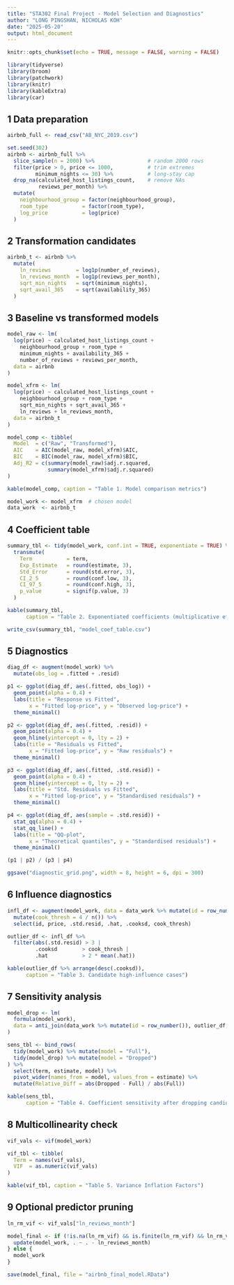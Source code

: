 ```yaml
---
title: "STA302 Final Project - Model Selection and Diagnostics"
author: "LONG PINGSHAN, NICHOLAS KOH"
date: "2025-05-20"
output: html_document
---
```


```r
knitr::opts_chunk$set(echo = TRUE, message = FALSE, warning = FALSE)

library(tidyverse)
library(broom)
library(patchwork)
library(knitr)
library(kableExtra)
library(car)
```

## 1  Data preparation

```r
airbnb_full <- read_csv("AB_NYC_2019.csv")

set.seed(302)
airbnb <- airbnb_full %>%
  slice_sample(n = 2000) %>%                 # random 2000 rows
  filter(price > 0, price <= 1000,           # trim extremes
         minimum_nights <= 30) %>%           # long-stay cap
  drop_na(calculated_host_listings_count,    # remove NAs
          reviews_per_month) %>%
  mutate(
    neighbourhood_group = factor(neighbourhood_group),
    room_type           = factor(room_type),
    log_price           = log(price)
  )
```

## 2  Transformation candidates

```r
airbnb_t <- airbnb %>%
  mutate(
    ln_reviews        = log1p(number_of_reviews),
    ln_reviews_month  = log1p(reviews_per_month),
    sqrt_min_nights   = sqrt(minimum_nights),
    sqrt_avail_365    = sqrt(availability_365)
  )
```

## 3  Baseline vs transformed models

```r
model_raw <- lm(
  log(price) ~ calculated_host_listings_count +
    neighbourhood_group + room_type +
    minimum_nights + availability_365 +
    number_of_reviews + reviews_per_month,
  data = airbnb
)

model_xfrm <- lm(
  log(price) ~ calculated_host_listings_count +
    neighbourhood_group + room_type +
    sqrt_min_nights + sqrt_avail_365 +
    ln_reviews + ln_reviews_month,
  data = airbnb_t
)

model_comp <- tibble(
  Model  = c("Raw", "Transformed"),
  AIC    = AIC(model_raw, model_xfrm)$AIC,
  BIC    = BIC(model_raw, model_xfrm)$BIC,
  Adj_R2 = c(summary(model_raw)$adj.r.squared,
             summary(model_xfrm)$adj.r.squared)
)

kable(model_comp, caption = "Table 1. Model comparison metrics")
```

```r
model_work <- model_xfrm  # chosen model
data_work  <- airbnb_t
```

## 4  Coefficient table

```r
summary_tbl <- tidy(model_work, conf.int = TRUE, exponentiate = TRUE) %>%
  transmute(
    Term           = term,
    Exp_Estimate   = round(estimate, 3),
    Std_Error      = round(std.error, 3),
    CI_2_5         = round(conf.low, 3),
    CI_97_5        = round(conf.high, 3),
    p_value        = signif(p.value, 3)
  )

kable(summary_tbl,
      caption = "Table 2. Exponentiated coefficients (multiplicative effect on nightly price)")

write_csv(summary_tbl, "model_coef_table.csv")
```

## 5  Diagnostics

```r
diag_df <- augment(model_work) %>%
  mutate(obs_log = .fitted + .resid)

p1 <- ggplot(diag_df, aes(.fitted, obs_log)) +
  geom_point(alpha = 0.4) +
  labs(title = "Response vs Fitted",
       x = "Fitted log-price", y = "Observed log-price") +
  theme_minimal()

p2 <- ggplot(diag_df, aes(.fitted, .resid)) +
  geom_point(alpha = 0.4) +
  geom_hline(yintercept = 0, lty = 2) +
  labs(title = "Residuals vs Fitted",
       x = "Fitted log-price", y = "Raw residuals") +
  theme_minimal()

p3 <- ggplot(diag_df, aes(.fitted, .std.resid)) +
  geom_point(alpha = 0.4) +
  geom_hline(yintercept = 0, lty = 2) +
  labs(title = "Std. Residuals vs Fitted",
       x = "Fitted log-price", y = "Standardised residuals") +
  theme_minimal()

p4 <- ggplot(diag_df, aes(sample = .std.resid)) +
  stat_qq(alpha = 0.4) +
  stat_qq_line() +
  labs(title = "QQ-plot",
       x = "Theoretical quantiles", y = "Standardised residuals") +
  theme_minimal()

(p1 | p2) / (p3 | p4)

ggsave("diagnostic_grid.png", width = 8, height = 6, dpi = 300)
```

## 6  Influence diagnostics

```r
infl_df <- augment(model_work, data = data_work %>% mutate(id = row_number())) %>%
  mutate(cook_thresh = 4 / n()) %>%
  select(id, price, .std.resid, .hat, .cooksd, cook_thresh)

outlier_df <- infl_df %>%
  filter(abs(.std.resid) > 3 |
         .cooksd        > cook_thresh |
         .hat           > 2 * mean(.hat))

kable(outlier_df %>% arrange(desc(.cooksd)),
      caption = "Table 3. Candidate high-influence cases")
```

## 7  Sensitivity analysis

```r
model_drop <- lm(
  formula(model_work),
  data = anti_join(data_work %>% mutate(id = row_number()), outlier_df, by = "id")
)

sens_tbl <- bind_rows(
  tidy(model_work) %>% mutate(model = "Full"),
  tidy(model_drop) %>% mutate(model = "Dropped")
) %>%
  select(term, estimate, model) %>%
  pivot_wider(names_from = model, values_from = estimate) %>%
  mutate(Relative_Diff = abs(Dropped - Full) / abs(Full))

kable(sens_tbl,
      caption = "Table 4. Coefficient sensitivity after dropping candidates")
```

## 8  Multicollinearity check

```r
vif_vals <- vif(model_work)

vif_tbl <- tibble(
  Term = names(vif_vals),
  VIF  = as.numeric(vif_vals)
)

kable(vif_tbl, caption = "Table 5. Variance Inflation Factors")
```

## 9  Optional predictor pruning

```r
ln_rm_vif <- vif_vals["ln_reviews_month"]

model_final <- if (!is.na(ln_rm_vif) && is.finite(ln_rm_vif) && ln_rm_vif > 5) {
  update(model_work, . ~ . - ln_reviews_month)
} else {
  model_work
}

save(model_final, file = "airbnb_final_model.RData")
```

